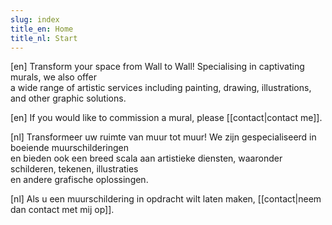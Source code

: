 ```yaml
---
slug: index
title_en: Home
title_nl: Start
---
```

<script context="module">
</script>

<x-intro class="block bg-stone-200 text-black p-4 sm:px-6">

\[en]
Transform your space from Wall to Wall! Specialising in captivating murals, we also offer \
a wide range of artistic services including painting, drawing, illustrations, and other graphic solutions.

\[en]
If you would like to commission a mural, please \[[contact|contact me]].

\[nl]
Transformeer uw ruimte van muur tot muur! We zijn gespecialiseerd in boeiende muurschilderingen\
en bieden ook een breed scala aan artistieke diensten, waaronder schilderen, tekenen, illustraties \
en andere grafische oplossingen. 

\[nl]
Als u een muurschildering in opdracht wilt laten maken, \[[contact|neem dan contact met mij op]].

</x-intro>

<Gallery />

<style type="postcss">
x-intro {
    width: 100% !important;
}
</style>